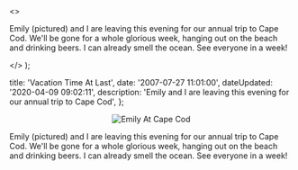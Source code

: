   <>
    <p>
      Emily (pictured) and I are leaving this evening for our annual trip to
      Cape Cod. We'll be gone for a whole glorious week, hanging out on the
      beach and drinking beers. I can already smell the ocean. See everyone in a
      week!
    </p>
  </>
);


  title: 'Vacation Time At Last',
  date: '2007-07-27 11:01:00',
  dateUpdated: '2020-04-09 09:02:11',
  description:
    'Emily and I are leaving this evening for our annual trip to Cape Cod',
};

<div class="post_image_container">
  <p style="text-align: center">
    <img src="/images/pict0157.jpg" alt="Emily At Cape Cod" />
  </p>
</div>

Emily (pictured) and I are leaving this evening for our annual trip to Cape Cod. We'll be gone for a whole glorious week, hanging out on the beach and drinking beers. I can already smell the ocean. See everyone in a week!
